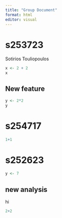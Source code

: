 ```yaml
---
title: "Group Document"
format: html
editor: visual
---
```


# s253723

Sotirios Touliopoulos

```r

x <- 2 + 2
x

```

## New feature

```r

y <- 2*2
y

```

# s254717

```r
1+1
```

# s252623

```r
y <- 7
```

## new analysis

hi

```r
2+2 
```
